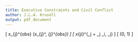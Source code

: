 ```yaml
---
title: Executive Constraints and Civil Conflict
author: J.L.A. Krusell
output: pdf_document
---
```


\[ x_{j}^{obs} \sim \mathsf{Normal}(x_{j}^\ast, \sigma_{j}^{obs}) \]
\[ x_{ji}^\ast \sim \mathsf{Normal}(\gamma_j + \lambda_j \theta_i, \psi_j) \]
\[ \theta \sim \mathsf{Normal}(0, 1) \]
